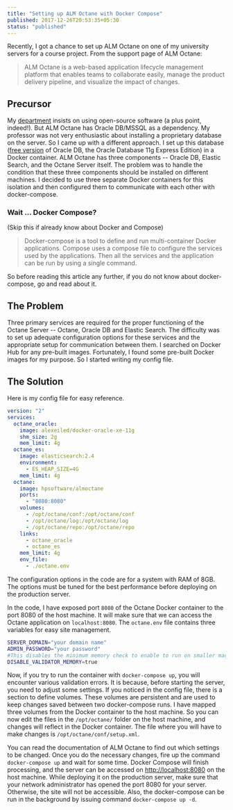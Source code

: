 ```yaml
---
title: "Setting up ALM Octane with Docker Compose"
published: 2017-12-26T20:53:35+05:30
status: "published"
---
```


Recently, I got a chance to set up ALM Octane on one of my university servers
for a course project. From the support page of ALM Octane:

> ALM Octane is a web-based application lifecycle management platform that
> enables teams to collaborate easily, manage the product delivery pipeline, and
> visualize the impact of changes.

## Precursor

My [department](http://cse.nitc.ac.in/) insists on using open-source software (a
plus point, indeed!). But ALM Octane has Oracle DB/MSSQL as a dependency. My
professor was not very enthusiastic about installing a proprietary database on
the server. So I came up with a different approach. I set up this database
([free version](https://www.oracle.com/database/technologies/appdev/xe.html) of
Oracle DB, the Oracle Database 11g Express Edition) in a Docker container. ALM
Octane has three components -- Oracle DB, Elastic Search, and the Octane Server
itself. The problem was to handle the condition that these three components
should be installed on different machines. I decided to use three separate
Docker containers for this isolation and then configured them to communicate
with each other with docker-compose.

### Wait ... Docker Compose?

(Skip this if already know about Docker and Compose)

> Docker-compose is a tool to define and run multi-container Docker
> applications. Compose uses a compose file to configure the services used by
> the applications. Then all the services and the application can be run by
> using a single command.

So before reading this article any further, if you do not know about
docker-compose, go and read about it.

## The Problem

Three primary services are required for the proper functioning of the Octane
Server -- Octane, Oracle DB and Elastic Search. The difficulty was to set up
adequate configuration options for these services and the appropriate setup for
communication between them. I searched on Docker Hub for any pre-built images.
Fortunately, I found some pre-built Docker images for my purpose. So I started
writing my config file.

## The Solution

Here is my config file for easy reference.

```yaml
version: "2"
services:
  octane_oracle:
    image: alexeiled/docker-oracle-xe-11g
    shm_size: 2g
    mem_limit: 4g
  octane_es:
    image: elasticsearch:2.4
    environment:
      - ES_HEAP_SIZE=4G
    mem_limit: 4g
  octane:
    image: hpsoftware/almoctane
    ports:
      - "8080:8080"
    volumes:
      - /opt/octane/conf:/opt/octane/conf
      - /opt/octane/log:/opt/octane/log
      - /opt/octane/repo:/opt/octane/repo
    links:
      - octane_oracle
      - octane_es
    mem_limit: 4g
    env_file:
      - ./octane.env
```

The configuration options in the code are for a system with RAM of 8GB. The
options must be tuned for the best performance before deploying on the
production server.

In the code, I have exposed port `8080` of the Octane Docker container to the
port 8080 of the host machine. It will make sure that we can access the Octane
application on `localhost:8080`. The `octane.env` file contains three variables
for easy site management.

```sh
SERVER_DOMAIN="your domain name"
ADMIN_PASSWORD="your password"
#This disables the minimum memory check to enable to run on smaller machines.
DISABLE_VALIDATOR_MEMORY=true
```

Now, if you try to run the container with `docker-compose up`, you will
encounter various validation errors. It is because, before starting the server,
you need to adjust some settings. If you noticed in the config file, there is a
section to define volumes. These volumes are persistent and are used to keep
changes saved between two docker-compose runs. I have mapped three volumes from
the Docker container to the host machine. So you can now edit the files in the
`/opt/octane/` folder on the host machine, and changes will reflect in the
Docker container. The file where you will have to make changes is
`/opt/octane/conf/setup.xml`.

You can read the documentation of ALM Octane to find out which settings to be
changed. Once you do the necessary changes, fire up the command
`docker-compose up` and wait for some time. Docker Compose will finish
processing, and the server can be accessed on
[http://localhost:8080](http://localhost:8080) on the host machine. While
deploying it on the production server, make sure that your network administrator
has opened the port 8080 for your server. Otherwise, the site will not be
accessible. Also, the docker-compose can be run in the background by issuing
command `docker-compose up -d`.
